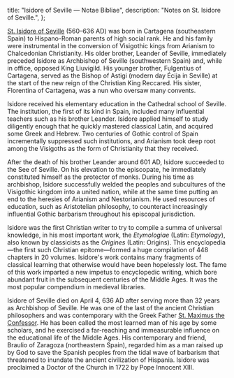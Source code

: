   title: "Isidore of Seville — Notae Bibliae",
  description: "Notes on St. Isidore of Seville.",
};

<Initial text="Isidore of Seville"/>

[St. Isidore of Seville](/glossary/names#isidore) (560–636 AD) was born in Cartagena (southeastern Spain) to Hispano-Roman parents of high social rank. He and his family were instrumental in the conversion of Visigothic kings from Arianism to Chalcedonian Christianity. His older brother, Leander of Seville, immediately preceded Isidore as Archbishop of Seville (southwestern Spain) and, while in office, opposed King Liuvigild. His younger brother, Fulgentius of Cartagena, served as the Bishop of Astigi (modern day Écija in Seville) at the start of the new reign of the Christian King Reccared. His sister, Florentina of Cartagena, was a nun who oversaw many convents.

Isidore received his elementary education in the Cathedral school of Seville. The institution, the first of its kind in Spain, included many influential teachers such as his brother Leander. Isidore applied himself to study diligently enough that he quickly mastered classical Latin, and acquired some Greek and Hebrew. Two centuries of Gothic control of Spain incrementally suppressed such institutions, and Arianism took deep root among the Visigoths as the form of Christianity that they received.

After the death of his brother Leander around 601 AD, Isidore succeeded to the See of Seville. On his elevation to the episcopate, he immediately constituted himself as the protector of monks. During his time as archbishop, Isidore successfully welded the peoples and subcultures of the Visigothic kingdom into a united nation, while at the same time putting an end to the heresies of Arianism and Nestorianism. He used resources of education, such as Aristotelian philosophy, to counteract increasingly influential Gothic barbarism throughout his episcopal jurisdiction.

Isidore was the first Christian writer to try to compile a summa of universal knowledge, in his most important work, the *Etymologiae* (Latin: *Etymology*), also known by classicists as the *Origines* (Latin: Origins). This encyclopedia—the first such Christian epitome—formed a huge compilation of 448 chapters in 20 volumes. Isidore's work contains many fragments of classical learning that otherwise would have been hopelessly lost. The fame of this work imparted a new impetus to encyclopedic writing, which bore abundant fruit in the subsequent centuries of the Middle Ages. It was the most popular compendium in medieval libraries.

Isidore of Seville died on April 4, 636 AD after serving more than 32 years as Archbishop of Seville. He was one of the last of the ancient Christian philosophers and was contemporary with the Greek Father [St. Maximus the Confessor](/people/saints/greek-fathers/maximus-the-confessor). He has been called the most learned man of his age by some scholars, and he exercised a far-reaching and immeasurable influence on the educational life of the Middle Ages. His contemporary and friend, Braulio of Zaragoza (northeastern Spain), regarded him as a man raised up by God to save the Spanish peoples from the tidal wave of barbarism that threatened to inundate the ancient civilization of Hispania. Isidore was proclaimed a Doctor of the Church in 1722 by Pope Innocent XIII.
